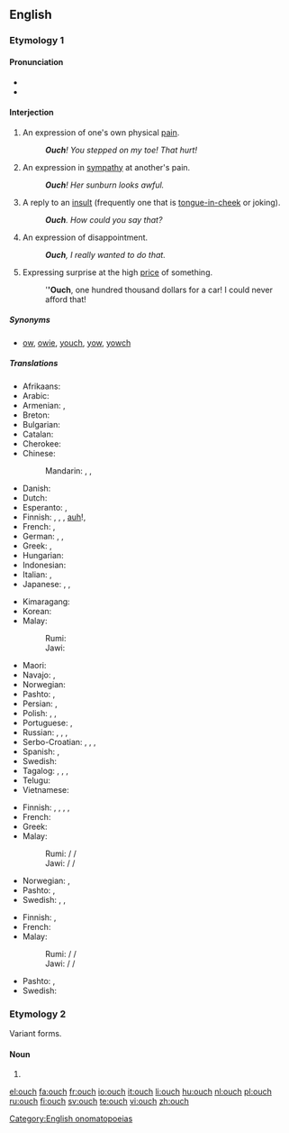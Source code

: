 ==English==

===Etymology 1===

====Pronunciation====
* {{IPA|/ˈaʊtʃ/|lang=en}}
* {{audio|en-us-inlandnorth-ouch.ogg|Audio (US-Inland North)|lang=en}}

====Interjection====
{{en-interj}}

# An expression of one's own physical [[pain]].
#: '''''Ouch'''!  You stepped on my toe! That hurt!''
# An expression in [[sympathy]] at another's pain.
#: '''''Ouch'''!  Her sunburn looks awful.''
# A reply to an [[insult]] (frequently one that is [[tongue-in-cheek]] or joking).
#: '''''Ouch'''.  How could you say that?''
# An expression of disappointment.
#: '''''Ouch''', I really wanted to do that.''
# {{context|slang|Australia|NZ|UK|lang=en}} Expressing surprise at the high [[price]] of something.
#: '''''Ouch''', one hundred thousand dollars for a car! I could never afford that!

=====Synonyms=====
* {{sense|in all of the above senses}} [[ow]], [[owie]], [[youch]], [[yow]], [[yowch]]

=====Translations=====
{{trans-top|expression of one's own physical pain}}
* Afrikaans: {{t|af|eina}}
* Arabic: {{t|ar|حلية|tr=Hílya}}
* Armenian: {{t|hy|ախ|tr=ax}}, {{t|hy|վախ|tr=vax}}
* Breton: {{t+|br|aiou}}
* Bulgarian: {{t|bg|ох}}
* Catalan: {{t+|ca|au}}
* Cherokee: {{t|chr|ᎠᏲ|tr=Ayo|sc=Cher}}
* Chinese:
*: Mandarin: {{t+|cmn|哎喲|sc=Hani}}, {{t+|cmn|哎哟|tr=āiyō|sc=Hani}}, {{t+|cmn|哎呀|tr=āiyā|sc=Hani}}
* Danish: {{t+|da|av}}
* Dutch: {{t+|nl|au}}
* Esperanto: {{t|eo|aj}}, {{t|eo|uj}}
* Finnish: {{t+|fi|ai}}, {{t+|fi|au}}, {{t+|fi|auts}}, [[auh]]!, {{t|fi|aijai}}
* French: {{t+|fr|aïe}}, {{t+|fr|ouille}}
* German: {{t+|de|au}}, {{t+|de|aua}}, {{t+|de|autsch}}
* Greek: {{t+|el|αχ|tr=ach}}, {{t+|el|ωχ|tr=och|sc=Grek}}
* Hungarian: {{t+|hu|jaj}}
* Indonesian: {{t+|id|aduh}}
* Italian: {{t|it|ahi}}, {{t|it|ahia}}
* Japanese: {{t+|ja|痛い|tr=itai}}, {{t|ja|いて|tr=ite}}, {{t|ja|いてて|tr=itete}}
{{trans-mid}}
* Kimaragang: {{t|kqr|odoi}}
* Korean: {{t+|ko|아야|sc=Kore}}
* Malay:
*: Rumi: {{t+|ms|aduh}}
*: Jawi: {{t|ms|ادوه|sc=Arab}}
* Maori: {{t|mi|taukahore}}
* Navajo: {{t|nv|ayáo}}, {{t|nv|ayáh}}
* Norwegian: {{t+|no|au}}
* Pashto: {{t|ps|وخ|tr=wax}}, {{t|ps|وئ|tr=wëy}}
* Persian: {{t+|fa|آخ|tr=âx|sc=fa-Arab}}, {{t+|fa|آی|tr=ây|sc=fa-Arab}}
* Polish: {{t+|pl|aua}}, {{t+|pl|au}}, {{t+|pl|auć}}
* Portuguese: {{t+|pt|ai}}, {{t+|pt|au}}
* Russian: {{t+|ru|ой|tr=oj}}, {{t+|ru|ай|tr=aj}}, {{t+|ru|ох|tr=ox}}, {{t|ru|ауч|tr=áuč|sc=Cyrl}} {{qualifier|neologism}}
* Serbo-Croatian: {{t|sh|au}}, {{t|sh|auć}}, {{t|sh|joj}}, {{t|sh|jao}}
* Spanish: {{t+|es|ay}}, {{t+|es|uy}}
* Swedish: {{t+|sv|aj}}
* Tagalog: {{t|tl|aray}}, {{t|tl|aruy}}, {{t|tl|aguy}}, {{t+|tl|ay}}
* Telugu: {{t|te|అభా|tr=abhā|sc=Telu}}
* Vietnamese: {{t|vi|úi da}}
{{trans-bottom}}

{{trans-top|expression in sympathy at another’s pain}}
* Finnish: {{t+|fi|auts}}, {{t|fi|auh}}, {{t|fi|oi voi}}, {{t|fi|oijoi}}, {{t|fi|voi voi}}
* French: {{t+|fr|aïe}}
* Greek: {{t+|el|αχ|tr=ach|sc=Grek}}
* Malay:
*: Rumi: {{t+|ms|aduh}} / {{t|ms|adoi}} / {{t|ms|waduh}}
*: Jawi: {{t|ms|ادوه|sc=Arab}} / {{t|ms|ادوي|sc=Arab}} / {{t|ms|وادوه|sc=Arab}}
{{trans-mid}}
* Norwegian: {{t|no|au da}}, {{t|no|uff da}}
* Pashto: {{t|ps|وخ|tr=wax}}, {{t|ps|وئ|tr=wëy}}
* Swedish: {{t+|sv|aj}}, {{t|sv|aj aj aj}}, {{t|sv|aj då}}
{{trans-bottom}}

{{trans-top|reply to an insult}}
* Finnish: {{t+|fi|auts}}, {{t|fi|auh}}
* French: {{t+|fr|aïe}}
* Malay:
*: Rumi: {{t+|ms|aduh}} / {{t|ms|adoi}} / {{t|ms|waduh}}
*: Jawi: {{t|ms|ادوه|sc=Arab}} / {{t|ms|ادوي|sc=Arab}} / {{t|ms|وادوه|sc=Arab}}
{{trans-mid}}
* Pashto: {{t|ps|وخ|tr=wax}}, {{t|ps|وئ|tr=wëy}}
* Swedish: {{t+|sv|aj}}
{{trans-bottom}}

===Etymology 2===
Variant forms.

====Noun====
{{en-noun|es}}

# {{alternative form of|ouche|lang=en}}

[[Category:English onomatopoeias]]

[[el:ouch]]
[[fa:ouch]]
[[fr:ouch]]
[[io:ouch]]
[[it:ouch]]
[[li:ouch]]
[[hu:ouch]]
[[nl:ouch]]
[[pl:ouch]]
[[ru:ouch]]
[[fi:ouch]]
[[sv:ouch]]
[[te:ouch]]
[[vi:ouch]]
[[zh:ouch]]